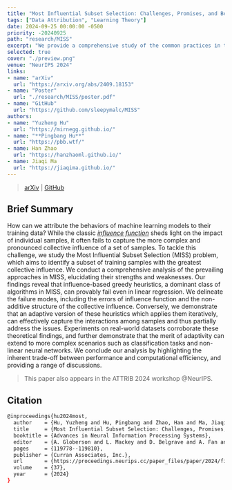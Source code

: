 ```yaml
---
title: "Most Influential Subset Selection: Challenges, Promises, and Beyond"
tags: ["Data Attribution", "Learning Theory"]
date: 2024-09-25 00:00:00 -0500
priority: -20240925
path: "research/MISS"
excerpt: "We provide a comprehensive study of the common practices in the Most Influential Subset Selection (MISS) problem."
selected: true
cover: "./preview.png"
venue: "NeurIPS 2024"
links:
- name: "arXiv"
  url: "https://arxiv.org/abs/2409.18153"
- name: "Poster"
  url: "./research/MISS/poster.pdf"
- name: "GitHub"
  url: "https://github.com/sleepymalc/MISS"
authors:
- name: "Yuzheng Hu"
  url: "https://mirnegg.github.io/"
- name: "**Pingbang Hu**"
  url: "https://pbb.wtf/"
- name: Han Zhao
  url: "https://hanzhaoml.github.io/"
- name: Jiaqi Ma
  url: "https://jiaqima.github.io/"
---
```


> [arXiv](https://arxiv.org/abs/2409.18153) | [GitHub](https://github.com/sleepymalc/MISS)

## Brief Summary

How can we attribute the behaviors of machine learning models to their training data? While the classic [*influence function*](https://arxiv.org/abs/1703.04730) sheds light on the impact of individual samples, it often fails to capture the more complex and pronounced collective influence of a set of samples. To tackle this challenge, we study the Most Influential Subset Selection (MISS) problem, which aims to identify a subset of training samples with the greatest collective influence. We conduct a comprehensive analysis of the prevailing approaches in MISS, elucidating their strengths and weaknesses. Our findings reveal that influence-based greedy heuristics, a dominant class of algorithms in MISS, can provably fail even in linear regression. We delineate the failure modes, including the errors of influence function and the non-additive structure of the collective influence. Conversely, we demonstrate that an adaptive version of these heuristics which applies them iteratively, can effectively capture the interactions among samples and thus partially address the issues. Experiments on real-world datasets corroborate these theoretical findings, and further demonstrate that the merit of adaptivity can extend to more complex scenarios such as classification tasks and non-linear neural networks. We conclude our analysis by highlighting the inherent trade-off between performance and computational efficiency, and providing a range of discussions.

> This paper also appears in the ATTRIB 2024 workshop @NeurIPS.

## Citation

```bash
@inproceedings{hu2024most,
  author    = {Hu, Yuzheng and Hu, Pingbang and Zhao, Han and Ma, Jiaqi},
  title     = {Most Influential Subset Selection: Challenges, Promises, and Beyond},
  booktitle = {Advances in Neural Information Processing Systems},
  editor    = {A. Globerson and L. Mackey and D. Belgrave and A. Fan and U. Paquet and J. Tomczak and C. Zhang},
  pages     = {119778--119810},
  publisher = {Curran Associates, Inc.},
  url       = {https://proceedings.neurips.cc/paper_files/paper/2024/file/d8684e49752e06ac5e4b554b60ad212a-Paper-Conference.pdf},
  volume    = {37},
  year      = {2024}
}
```
